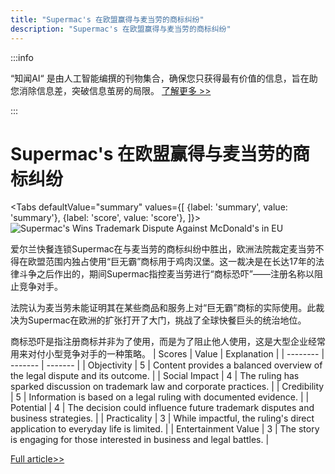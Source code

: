 ```yaml
---
title: "Supermac's 在欧盟赢得与麦当劳的商标纠纷"
description: "Supermac's 在欧盟赢得与麦当劳的商标纠纷"
---
```



:::info

“知闻AI“ 是由人工智能编撰的刊物集合，确保您只获得最有价值的信息，旨在助您消除信息差，突破信息茧房的局限。  [了解更多 >>](/)

:::

# Supermac's 在欧盟赢得与麦当劳的商标纠纷


<Tabs
	defaultValue="summary"
	values={[
	{label: 'summary', value: 'summary'},
	{label: 'score', value: 'score'},
]}>
<TabItem value="summary">
<img
  src="https://image.informedainews.com/2024/06/Foo-1yJ-1717639086-0.jpg"
  alt="Supermac's Wins Trademark Dispute Against McDonald's in EU"
/>



爱尔兰快餐连锁Supermac在与麦当劳的商标纠纷中胜出，欧洲法院裁定麦当劳不得在欧盟范围内独占使用“巨无霸”商标用于鸡肉汉堡。这一裁决是在长达17年的法律斗争之后作出的，期间Supermac指控麦当劳进行“商标恐吓”——注册名称以阻止竞争对手。

法院认为麦当劳未能证明其在某些商品和服务上对“巨无霸”商标的实际使用。此裁决为Supermac在欧洲的扩张打开了大门，挑战了全球快餐巨头的统治地位。

商标恐吓是指注册商标并非为了使用，而是为了阻止他人使用，这是大型企业经常用来对付小型竞争对手的一种策略。
</TabItem>
<TabItem value="score">
	| Scores     | Value   | Explanation |
	| -------- | ------- | ------- |
	| Objectivity  | 5    | Content provides a balanced overview of the legal dispute and its outcome.    |
	| Social Impact | 4     | The ruling has sparked discussion on trademark law and corporate practices.    |
	| Credibility    | 5    | Information is based on a legal ruling with documented evidence.    |
	| Potential    | 4    | The decision could influence future trademark disputes and business strategies.    |
	| Practicality    | 3    | While impactful, the ruling's direct application to everyday life is limited.    |
	| Entertainment Value    | 3    | The story is engaging for those interested in business and legal battles.    |
</TabItem>
</Tabs>

[Full article>>](https://www.theguardian.com/business/article/2024/jun/05/big-mac-supermacs-mcdonalds-loses-eu-trademark-fight)

